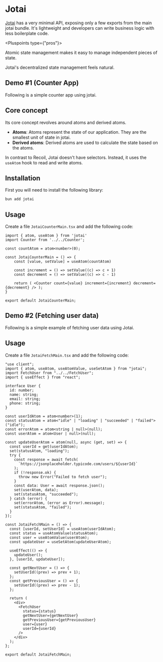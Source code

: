 

# Jotai
[Jotai](https://jotai.org/) has a very minimal API, exposing only a few exports from the main jotai bundle. It's lightweight and developers can write business logic with less boilerplate code.


<Pluspoints type={"pros"}>
  <p>Atomic state management makes it easy to manage independent pieces of state.</p>
  <p>Jotai's decentralized state management feels natural.</p>
</Pluspoints>

<div className="mt-4">
  <BadgeLink href="https://jotai.org/" label="Docs" />
</div>

## Demo \#1 (Counter App)
Following is a simple counter app using jotai.
<JotaiCounterMain />

## Core concept
Its core concept revolves around atoms and derived atoms.
* **Atoms**: Atoms represent the state of our application. They are the smallest unit of state in jotai.
* **Derived atoms**: Derived atoms are used to calculate the state based on the atoms.

In contrast to Recoil, Jotai doesn't have selectors. Instead, it uses the `useAtom` hook to read and write atoms.

## Installation
First you will need to install the following library:

```sh
bun add jotai
```

## Usage
Create a file `JotaiCounterMain.tsx` and add the following code:

```tsx showLineNumbers title="JotaiCounterMain.tsx"
import { atom, useAtom } from 'jotai'
import Counter from '../../Counter';

const countAtom = atom<number>(0);

const JotaiCounterMain = () => {
    const [value, setValue] = useAtom(countAtom)
    
    const increment = () => setValue((c) => c + 1)
    const decrement = () => setValue((c) => c - 1)

    return ( <Counter count={value} increment={increment} decrement={decrement} /> );
}
 
export default JotaiCounterMain;
```


## Demo \#2 (Fetching user data)
Following is a simple example of fetching user data using Jotai.
<JotaiFetchMain />


## Usage
Create a file `JotaiFetchMain.tsx` and add the following code:

```tsx showLineNumbers title="JotaiFetchMain.tsx"
"use client";
import { atom, useAtom, useAtomValue, useSetAtom } from "jotai";
import FetchUser from "../../FetchUser";
import { useEffect } from "react";

interface User {
  id: number;
  name: string;
  email: string;
  phone: string;
}

const userIdAtom = atom<number>(1);
const statusAtom = atom<"idle" | "loading" | "succeeded" | "failed">("idle");
const errorAtom = atom<string | null>(null);
const userAtom = atom<User | null>(null);

const updateUserAtom = atom(null, async (get, set) => {
  const userId = get(userIdAtom);
  set(statusAtom, "loading");
  try {
    const response = await fetch(
      `https://jsonplaceholder.typicode.com/users/${userId}`
    );
    if (!response.ok) {
      throw new Error("Failed to fetch user");
    }
    const data: User = await response.json();
    set(userAtom, data);
    set(statusAtom, "succeeded");
  } catch (error) {
    set(errorAtom, (error as Error).message);
    set(statusAtom, "failed");
  }
});

const JotaiFetchMain = () => {
  const [userId, setUserId] = useAtom(userIdAtom);
  const status = useAtomValue(statusAtom);
  const user = useAtomValue(userAtom);
  const updateUser = useSetAtom(updateUserAtom);

  useEffect(() => {
    updateUser();
  }, [userId, updateUser]);

  const getNextUser = () => {
    setUserId((prev) => prev + 1);
  };
  const getPreviousUser = () => {
    setUserId((prev) => prev - 1);
  };

  return (
    <div>
      <FetchUser
        status={status}
        getNextUser={getNextUser}
        getPreviousUser={getPreviousUser}
        user={user}
        userId={userId}
      />
    </div>
  );
};

export default JotaiFetchMain;
```
